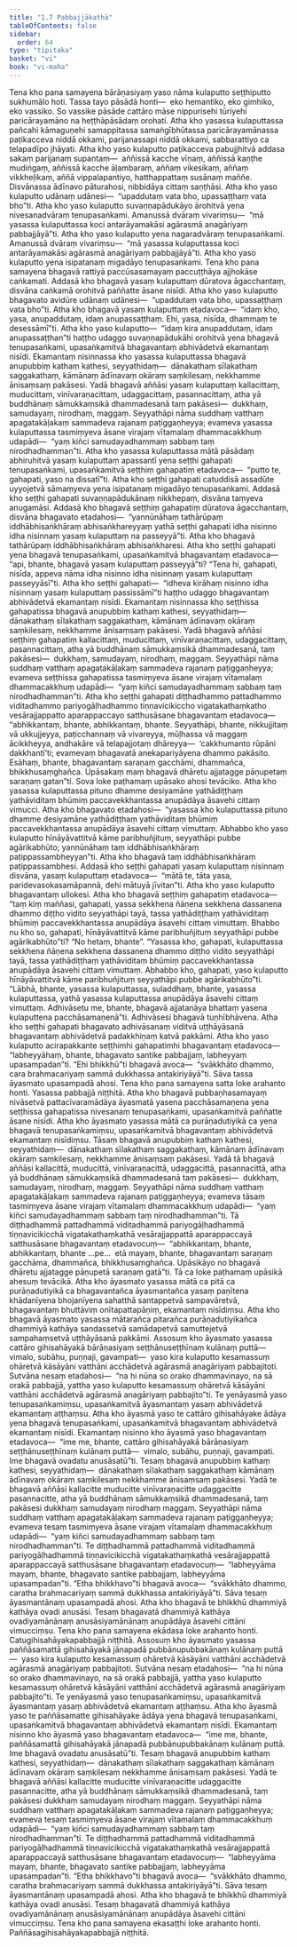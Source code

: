 ```yaml
---
title: "1.7 Pabbajjākathā"
tableOfContents: false
sidebar:
  order: 64
type: "tipitaka"
basket: "vi"
book: "vi-maha"
---
```



<DynamicBreadcrumb />

<Division number="25" book="vi-maha">

<Paragraph number="107" book="vi-maha">
Tena kho pana samayena bārāṇasiyaṃ yaso nāma kulaputto seṭṭhiputto sukhumālo hoti. Tassa tayo pāsādā honti—  eko hemantiko, eko gimhiko, eko vassiko. So vassike pāsāde cattāro māse nippurisehi tūriyehi paricārayamāno na heṭṭhāpāsādaṃ orohati. Atha kho yasassa kulaputtassa pañcahi kāmaguṇehi samappitassa samaṅgībhūtassa paricārayamānassa paṭikacceva niddā okkami, parijanassapi niddā okkami, sabbarattiyo ca telapadīpo jhāyati. Atha kho yaso kulaputto paṭikacceva pabujjhitvā addasa sakaṃ parijanaṃ supantaṃ—  aññissā kacche vīṇaṃ, aññissā kaṇṭhe mudiṅgaṃ, aññissā kacche āḷambaraṃ, aññaṃ vikesikaṃ, aññaṃ vikkheḷikaṃ, aññā vippalapantiyo, hatthappattaṃ susānaṃ maññe. Disvānassa ādīnavo pāturahosi, nibbidāya cittaṃ saṇṭhāsi. Atha kho yaso kulaputto udānaṃ udānesi—  “upaddutaṃ vata bho, upassaṭṭhaṃ vata bho”ti.
</Paragraph>

<Paragraph number="108" book="vi-maha">
Atha kho yaso kulaputto suvaṇṇapādukāyo ārohitvā yena nivesanadvāraṃ tenupasaṅkami. Amanussā dvāraṃ vivariṃsu—  “mā yasassa kulaputtassa koci antarāyamakāsi agārasmā anagāriyaṃ pabbajjāyā”ti. Atha kho yaso kulaputto yena nagaradvāraṃ tenupasaṅkami. Amanussā dvāraṃ vivariṃsu—  “mā yasassa kulaputtassa koci antarāyamakāsi agārasmā anagāriyaṃ pabbajjāyā”ti. Atha kho yaso kulaputto yena isipatanaṃ migadāyo tenupasaṅkami.
</Paragraph>

</Division>
<Division number="26" book="vi-maha">

<Paragraph number="109" book="vi-maha">
Tena kho pana samayena bhagavā rattiyā paccūsasamayaṃ paccuṭṭhāya ajjhokāse caṅkamati. Addasā kho bhagavā yasaṃ kulaputtaṃ dūratova āgacchantaṃ, disvāna caṅkamā orohitvā paññatte āsane nisīdi. Atha kho yaso kulaputto bhagavato avidūre udānaṃ udānesi—  “upaddutaṃ vata bho, upassaṭṭhaṃ vata bho”ti. Atha kho bhagavā yasaṃ kulaputtaṃ etadavoca—  “idaṃ kho, yasa, anupaddutaṃ, idaṃ anupassaṭṭhaṃ. Ehi, yasa, nisīda, dhammaṃ te desessāmī”ti. Atha kho yaso kulaputto—  “idaṃ kira anupaddutaṃ, idaṃ anupassaṭṭhan”ti haṭṭho udaggo suvaṇṇapādukāhi orohitvā yena bhagavā tenupasaṅkami, upasaṅkamitvā bhagavantaṃ abhivādetvā ekamantaṃ nisīdi.
</Paragraph>

<Paragraph number="110" book="vi-maha">
Ekamantaṃ nisinnassa kho yasassa kulaputtassa bhagavā anupubbiṃ kathaṃ kathesi, seyyathidaṃ—  dānakathaṃ sīlakathaṃ saggakathaṃ, kāmānaṃ ādīnavaṃ okāraṃ saṃkilesaṃ, nekkhamme ānisaṃsaṃ pakāsesi. Yadā bhagavā aññāsi yasaṃ kulaputtaṃ kallacittaṃ, muducittaṃ, vinīvaraṇacittaṃ, udaggacittaṃ, pasannacittaṃ, atha yā buddhānaṃ sāmukkaṃsikā dhammadesanā taṃ pakāsesi—  dukkhaṃ, samudayaṃ, nirodhaṃ, maggaṃ. Seyyathāpi nāma suddhaṃ vatthaṃ apagatakāḷakaṃ sammadeva rajanaṃ paṭiggaṇheyya; evameva yasassa kulaputtassa tasmiṃyeva āsane virajaṃ vītamalaṃ dhammacakkhuṃ udapādi—  “yaṃ kiñci samudayadhammaṃ sabbaṃ taṃ nirodhadhamman”ti.
</Paragraph>

</Division>
<Division number="27" book="vi-maha">

<Paragraph number="111" book="vi-maha">
Atha kho yasassa kulaputtassa mātā pāsādaṃ abhiruhitvā yasaṃ kulaputtaṃ apassantī yena seṭṭhi gahapati tenupasaṅkami, upasaṅkamitvā seṭṭhiṃ gahapatiṃ etadavoca—  “putto te, gahapati, yaso na dissatī”ti. Atha kho seṭṭhi gahapati catuddisā assadūte uyyojetvā sāmaṃyeva yena isipatanaṃ migadāyo tenupasaṅkami. Addasā kho seṭṭhi gahapati suvaṇṇapādukānaṃ nikkhepaṃ, disvāna taṃyeva anugamāsi. Addasā kho bhagavā seṭṭhiṃ gahapatiṃ dūratova āgacchantaṃ, disvāna bhagavato etadahosi—  “yannūnāhaṃ tathārūpaṃ iddhābhisaṅkhāraṃ abhisaṅkhareyyaṃ yathā seṭṭhi gahapati idha nisinno idha nisinnaṃ yasaṃ kulaputtaṃ na passeyyā”ti. Atha kho bhagavā tathārūpaṃ iddhābhisaṅkhāraṃ abhisaṅkharesi.
</Paragraph>

<Paragraph number="112" book="vi-maha">
Atha kho seṭṭhi gahapati yena bhagavā tenupasaṅkami, upasaṅkamitvā bhagavantaṃ etadavoca—  “api, bhante, bhagavā yasaṃ kulaputtaṃ passeyyā”ti?
</Paragraph>

<Paragraph number="113" book="vi-maha">
“Tena hi, gahapati, nisīda, appeva nāma idha nisinno idha nisinnaṃ yasaṃ kulaputtaṃ passeyyāsī”ti. Atha kho seṭṭhi gahapati—  “idheva kirāhaṃ nisinno idha nisinnaṃ yasaṃ kulaputtaṃ passissāmī”ti haṭṭho udaggo bhagavantaṃ abhivādetvā ekamantaṃ nisīdi.
</Paragraph>

<Paragraph number="114" book="vi-maha">
Ekamantaṃ nisinnassa kho seṭṭhissa gahapatissa bhagavā anupubbiṃ kathaṃ kathesi, seyyathidaṃ—  dānakathaṃ sīlakathaṃ saggakathaṃ, kāmānaṃ ādīnavaṃ okāraṃ saṃkilesaṃ, nekkhamme ānisaṃsaṃ pakāsesi. Yadā bhagavā aññāsi seṭṭhiṃ gahapatiṃ kallacittaṃ, muducittaṃ, vinīvaraṇacittaṃ, udaggacittaṃ, pasannacittaṃ, atha yā buddhānaṃ sāmukkaṃsikā dhammadesanā, taṃ pakāsesi—  dukkhaṃ, samudayaṃ, nirodhaṃ, maggaṃ. Seyyathāpi nāma suddhaṃ vatthaṃ apagatakāḷakaṃ sammadeva rajanaṃ paṭiggaṇheyya; evameva seṭṭhissa gahapatissa tasmiṃyeva āsane virajaṃ vītamalaṃ dhammacakkhuṃ udapādi—  “yaṃ kiñci samudayadhammaṃ sabbaṃ taṃ nirodhadhamman”ti.
</Paragraph>

<Paragraph number="115" book="vi-maha">
Atha kho seṭṭhi gahapati diṭṭhadhammo pattadhammo viditadhammo pariyogāḷhadhammo tiṇṇavicikiccho vigatakathaṃkatho vesārajjappatto aparappaccayo satthusāsane bhagavantaṃ etadavoca—  “abhikkantaṃ, bhante, abhikkantaṃ, bhante. Seyyathāpi, bhante, nikkujjitaṃ vā ukkujjeyya, paṭicchannaṃ vā vivareyya, mūḷhassa vā maggaṃ ācikkheyya, andhakāre vā telapajjotaṃ dhāreyya—  ‘cakkhumanto rūpāni dakkhantī’ti; evamevaṃ bhagavatā anekapariyāyena dhammo pakāsito. Esāhaṃ, bhante, bhagavantaṃ saraṇaṃ gacchāmi, dhammañca, bhikkhusaṃghañca. Upāsakaṃ maṃ bhagavā dhāretu ajjatagge pāṇupetaṃ saraṇaṃ gatan”ti. Sova loke paṭhamaṃ upāsako ahosi tevāciko.
</Paragraph>

</Division>
<Division number="28" book="vi-maha">

<Paragraph number="116" book="vi-maha">
Atha kho yasassa kulaputtassa pituno dhamme desiyamāne yathādiṭṭhaṃ yathāviditaṃ bhūmiṃ paccavekkhantassa anupādāya āsavehi cittaṃ vimucci. Atha kho bhagavato etadahosi—  “yasassa kho kulaputtassa pituno dhamme desiyamāne yathādiṭṭhaṃ yathāviditaṃ bhūmiṃ paccavekkhantassa anupādāya āsavehi cittaṃ vimuttaṃ. Abhabbo kho yaso kulaputto hīnāyāvattitvā kāme paribhuñjituṃ, seyyathāpi pubbe agārikabhūto; yannūnāhaṃ taṃ iddhābhisaṅkhāraṃ paṭippassambheyyan”ti. Atha kho bhagavā taṃ iddhābhisaṅkhāraṃ paṭippassambhesi.
</Paragraph>

<Paragraph number="117" book="vi-maha">
Addasā kho seṭṭhi gahapati yasaṃ kulaputtaṃ nisinnaṃ disvāna, yasaṃ kulaputtaṃ etadavoca—  “mātā te, tāta yasa, paridevasokasamāpannā, dehi mātuyā jīvitan”ti. Atha kho yaso kulaputto bhagavantaṃ ullokesi. Atha kho bhagavā seṭṭhiṃ gahapatiṃ etadavoca—  “taṃ kiṃ maññasi, gahapati, yassa sekkhena ñāṇena sekkhena dassanena dhammo diṭṭho vidito seyyathāpi tayā, tassa yathādiṭṭhaṃ yathāviditaṃ bhūmiṃ paccavekkhantassa anupādāya āsavehi cittaṃ vimuttaṃ. Bhabbo nu kho so, gahapati, hīnāyāvattitvā kāme paribhuñjituṃ seyyathāpi pubbe agārikabhūto”ti? “No hetaṃ, bhante”. “Yasassa kho, gahapati, kulaputtassa sekkhena ñāṇena sekkhena dassanena dhammo diṭṭho vidito seyyathāpi tayā, tassa yathādiṭṭhaṃ yathāviditaṃ bhūmiṃ paccavekkhantassa anupādāya āsavehi cittaṃ vimuttaṃ. Abhabbo kho, gahapati, yaso kulaputto hīnāyāvattitvā kāme paribhuñjituṃ seyyathāpi pubbe agārikabhūto”ti. “Lābhā, bhante, yasassa kulaputtassa, suladdhaṃ, bhante, yasassa kulaputtassa, yathā yasassa kulaputtassa anupādāya āsavehi cittaṃ vimuttaṃ. Adhivāsetu me, bhante, bhagavā ajjatanāya bhattaṃ yasena kulaputtena pacchāsamaṇenā”ti. Adhivāsesi bhagavā tuṇhībhāvena.
</Paragraph>

<Paragraph number="118" book="vi-maha">
Atha kho seṭṭhi gahapati bhagavato adhivāsanaṃ viditvā uṭṭhāyāsanā bhagavantaṃ abhivādetvā padakkhiṇaṃ katvā pakkāmi. Atha kho yaso kulaputto acirapakkante seṭṭhimhi gahapatimhi bhagavantaṃ etadavoca—  “labheyyāhaṃ, bhante, bhagavato santike pabbajjaṃ, labheyyaṃ upasampadan”ti. “Ehi bhikkhū”ti bhagavā avoca—  “svākkhāto dhammo, cara brahmacariyaṃ sammā dukkhassa antakiriyāyā”ti. Sāva tassa āyasmato upasampadā ahosi. Tena kho pana samayena satta loke arahanto honti.

</Paragraph>
</Division>

<Paragraph number="119" type="center" book="vi-maha">
Yasassa pabbajjā niṭṭhitā.


</Paragraph>

<Division number="29" book="vi-maha">

<Paragraph number="120" book="vi-maha">
Atha kho bhagavā pubbaṇhasamayaṃ nivāsetvā pattacīvaramādāya āyasmatā yasena pacchāsamaṇena yena seṭṭhissa gahapatissa nivesanaṃ tenupasaṅkami, upasaṅkamitvā paññatte āsane nisīdi. Atha kho āyasmato yasassa mātā ca purāṇadutiyikā ca yena bhagavā tenupasaṅkamiṃsu, upasaṅkamitvā bhagavantaṃ abhivādetvā ekamantaṃ nisīdiṃsu.
</Paragraph>

<Paragraph number="121" book="vi-maha">
Tāsaṃ bhagavā anupubbiṃ kathaṃ kathesi, seyyathidaṃ—  dānakathaṃ sīlakathaṃ saggakathaṃ, kāmānaṃ ādīnavaṃ okāraṃ saṃkilesaṃ, nekkhamme ānisaṃsaṃ pakāsesi. Yadā tā bhagavā aññāsi kallacittā, muducittā, vinīvaraṇacittā, udaggacittā, pasannacittā, atha yā buddhānaṃ sāmukkaṃsikā dhammadesanā taṃ pakāsesi—  dukkhaṃ, samudayaṃ, nirodhaṃ, maggaṃ. Seyyathāpi nāma suddhaṃ vatthaṃ apagatakāḷakaṃ sammadeva rajanaṃ paṭiggaṇheyya; evameva tāsaṃ tasmiṃyeva āsane virajaṃ vītamalaṃ dhammacakkhuṃ udapādi—  “yaṃ kiñci samudayadhammaṃ sabbaṃ taṃ nirodhadhamman”ti. Tā diṭṭhadhammā pattadhammā viditadhammā pariyogāḷhadhammā tiṇṇavicikicchā vigatakathaṃkathā vesārajjappattā aparappaccayā satthusāsane bhagavantaṃ etadavocuṃ—  “abhikkantaṃ, bhante, abhikkantaṃ, bhante …pe…  etā mayaṃ, bhante, bhagavantaṃ saraṇaṃ gacchāma, dhammañca, bhikkhusaṃghañca. Upāsikāyo no bhagavā dhāretu ajjatagge pāṇupetā saraṇaṃ gatā”ti. Tā ca loke paṭhamaṃ upāsikā ahesuṃ tevācikā.
</Paragraph>

<Paragraph number="122" book="vi-maha">
Atha kho āyasmato yasassa mātā ca pitā ca purāṇadutiyikā ca bhagavantañca āyasmantañca yasaṃ paṇītena khādanīyena bhojanīyena sahatthā santappetvā sampavāretvā, bhagavantaṃ bhuttāviṃ onītapattapāṇiṃ, ekamantaṃ nisīdiṃsu. Atha kho bhagavā āyasmato yasassa mātarañca pitarañca purāṇadutiyikañca dhammiyā kathāya sandassetvā samādapetvā samuttejetvā sampahaṃsetvā uṭṭhāyāsanā pakkāmi.
</Paragraph>

</Division>
<Division number="30" book="vi-maha">

<Paragraph number="123" book="vi-maha">
Assosuṃ kho āyasmato yasassa cattāro gihisahāyakā bārāṇasiyaṃ seṭṭhānuseṭṭhīnaṃ kulānaṃ puttā—  vimalo, subāhu, puṇṇaji, gavampati—  yaso kira kulaputto kesamassuṃ ohāretvā kāsāyāni vatthāni acchādetvā agārasmā anagāriyaṃ pabbajitoti. Sutvāna nesaṃ etadahosi—  “na hi nūna so orako dhammavinayo, na sā orakā pabbajjā, yattha yaso kulaputto kesamassuṃ ohāretvā kāsāyāni vatthāni acchādetvā agārasmā anagāriyaṃ pabbajito”ti. Te yenāyasmā yaso tenupasaṅkamiṃsu, upasaṅkamitvā āyasmantaṃ yasaṃ abhivādetvā ekamantaṃ aṭṭhaṃsu.
</Paragraph>

<Paragraph number="124" book="vi-maha">
Atha kho āyasmā yaso te cattāro gihisahāyake ādāya yena bhagavā tenupasaṅkami, upasaṅkamitvā bhagavantaṃ abhivādetvā ekamantaṃ nisīdi. Ekamantaṃ nisinno kho āyasmā yaso bhagavantaṃ etadavoca—  “ime me, bhante, cattāro gihisahāyakā bārāṇasiyaṃ seṭṭhānuseṭṭhīnaṃ kulānaṃ puttā—  vimalo, subāhu, puṇṇaji, gavampati. Ime bhagavā ovadatu anusāsatū”ti.
</Paragraph>

<Paragraph number="125" book="vi-maha">
Tesaṃ bhagavā anupubbiṃ kathaṃ kathesi, seyyathidaṃ—  dānakathaṃ sīlakathaṃ saggakathaṃ kāmānaṃ ādīnavaṃ okāraṃ saṃkilesaṃ nekkhamme ānisaṃsaṃ pakāsesi. Yadā te bhagavā aññāsi kallacitte muducitte vinīvaraṇacitte udaggacitte pasannacitte, atha yā buddhānaṃ sāmukkaṃsikā dhammadesanā, taṃ pakāsesi dukkhaṃ samudayaṃ nirodhaṃ maggaṃ. Seyyathāpi nāma suddhaṃ vatthaṃ apagatakāḷakaṃ sammadeva rajanaṃ paṭiggaṇheyya; evameva tesaṃ tasmiṃyeva āsane virajaṃ vītamalaṃ dhammacakkhuṃ udapādi—  “yaṃ kiñci samudayadhammaṃ sabbaṃ taṃ nirodhadhamman”ti. Te diṭṭhadhammā pattadhammā viditadhammā pariyogāḷhadhammā tiṇṇavicikicchā vigatakathaṃkathā vesārajjappattā aparappaccayā satthusāsane bhagavantaṃ etadavocuṃ—  “labheyyāma mayaṃ, bhante, bhagavato santike pabbajjaṃ, labheyyāma upasampadan”ti. “Etha bhikkhavo”ti bhagavā avoca—  “svākkhāto dhammo, caratha brahmacariyaṃ sammā dukkhassa antakiriyāyā”ti. Sāva tesaṃ āyasmantānaṃ upasampadā ahosi. Atha kho bhagavā te bhikkhū dhammiyā kathāya ovadi anusāsi. Tesaṃ bhagavatā dhammiyā kathāya ovadiyamānānaṃ anusāsiyamānānaṃ anupādāya āsavehi cittāni vimucciṃsu. Tena kho pana samayena ekādasa loke arahanto honti.

</Paragraph>
</Division>

<Paragraph number="126" type="center" book="vi-maha">
Catugihisahāyakapabbajjā niṭṭhitā.


</Paragraph>

<Division number="31" book="vi-maha">

<Paragraph number="127" book="vi-maha">
Assosuṃ kho āyasmato yasassa paññāsamattā gihisahāyakā jānapadā pubbānupubbakānaṃ kulānaṃ puttā—  yaso kira kulaputto kesamassuṃ ohāretvā kāsāyāni vatthāni acchādetvā agārasmā anagāriyaṃ pabbajitoti. Sutvāna nesaṃ etadahosi—  “na hi nūna so orako dhammavinayo, na sā orakā pabbajjā, yattha yaso kulaputto kesamassuṃ ohāretvā kāsāyāni vatthāni acchādetvā agārasmā anagāriyaṃ pabbajito”ti. Te yenāyasmā yaso tenupasaṅkamiṃsu, upasaṅkamitvā āyasmantaṃ yasaṃ abhivādetvā ekamantaṃ aṭṭhaṃsu.
</Paragraph>

<Paragraph number="128" book="vi-maha">
Atha kho āyasmā yaso te paññāsamatte gihisahāyake ādāya yena bhagavā tenupasaṅkami, upasaṅkamitvā bhagavantaṃ abhivādetvā ekamantaṃ nisīdi. Ekamantaṃ nisinno kho āyasmā yaso bhagavantaṃ etadavoca—  “ime me, bhante, paññāsamattā gihisahāyakā jānapadā pubbānupubbakānaṃ kulānaṃ puttā. Ime bhagavā ovadatu anusāsatū”ti.
</Paragraph>

<Paragraph number="129" book="vi-maha">
Tesaṃ bhagavā anupubbiṃ kathaṃ kathesi, seyyathidaṃ—  dānakathaṃ sīlakathaṃ saggakathaṃ kāmānaṃ ādīnavaṃ okāraṃ saṃkilesaṃ nekkhamme ānisaṃsaṃ pakāsesi. Yadā te bhagavā aññāsi kallacitte muducitte vinīvaraṇacitte udaggacitte pasannacitte, atha yā buddhānaṃ sāmukkaṃsikā dhammadesanā, taṃ pakāsesi dukkhaṃ samudayaṃ nirodhaṃ maggaṃ. Seyyathāpi nāma suddhaṃ vatthaṃ apagatakāḷakaṃ sammadeva rajanaṃ paṭiggaṇheyya; evameva tesaṃ tasmiṃyeva āsane virajaṃ vītamalaṃ dhammacakkhuṃ udapādi—  “yaṃ kiñci samudayadhammaṃ sabbaṃ taṃ nirodhadhamman”ti. Te diṭṭhadhammā pattadhammā viditadhammā pariyogāḷhadhammā tiṇṇavicikicchā vigatakathaṃkathā vesārajjappattā aparappaccayā satthusāsane bhagavantaṃ etadavocuṃ—  “labheyyāma mayaṃ, bhante, bhagavato santike pabbajjaṃ, labheyyāma upasampadan”ti. “Etha bhikkhavo”ti bhagavā avoca—  “svākkhāto dhammo, caratha brahmacariyaṃ sammā dukkhassa antakiriyāyā”ti. Sāva tesaṃ āyasmantānaṃ upasampadā ahosi. Atha kho bhagavā te bhikkhū dhammiyā kathāya ovadi anusāsi. Tesaṃ bhagavatā dhammiyā kathāya ovadiyamānānaṃ anusāsiyamānānaṃ anupādāya āsavehi cittāni vimucciṃsu. Tena kho pana samayena ekasaṭṭhi loke arahanto honti.

</Paragraph>
</Division>

<Paragraph number="130" type="center" book="vi-maha">
Paññāsagihisahāyakapabbajjā niṭṭhitā.
</Paragraph>